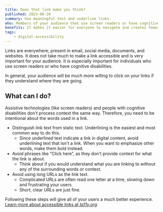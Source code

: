```yaml
---
title: Does that link make you think?
published: 2023-06-26
summary: Use meaningful text and underline links.
who: Members of your audience that use screen readers or have cognitive or learning disabilities.
benefits: It makes it easier for everyone to navigate and creates fewer incorrect link clicks.
tags:
    - digital-accessibility
---
```



Links are everywhere; present in email, social media, documents, and websites. It does not take much to make a link accessible and is very important for your audience. It is especially important for individuals who use screen readers or who have cognitive disabilities.

In general, your audience will be much more willing to click on your links if they understand where they are going.

## What can I do?

Assistive technologies (like screen readers) and people with cognitive disabilities don't process context the same way. Therefore, you need to be intentional about the words used in a link.
- Distinguish link text from static text. Underlining is the easiest and most common way to do this.
    - Since underlined text indicate a link in digital content, avoid underlining text that isn't a link. When you want to emphasize other words, make them bold instead.
- Avoid phrases like “Click here”, as they don't provide context for what the link is about.
    - Think about if you would understand what you are linking to without any of the surrounding words or context.
- Avoid using long URLs as the link text. 
    - Complicated URLs are often read one letter at a time, slowing down and frustrating your users.
    - Short, clear URLs are just fine.

Following these steps will give all of your users a much better experience. [Learn more about accessible links at *ta11y.org*](https://www.ta11y.org/learning/topic?key=links.link_text).
